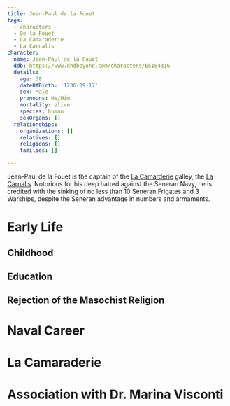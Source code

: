```yaml
---
title: Jean-Paul de la Fouet
tags:
  - characters
  - De la Fouet
  - La Camaraderie
  - La Carnalis
character:
  name: Jean-Paul de la Fouet
  ddb: https://www.dndbeyond.com/characters/65184316
  details:
    age: 38
    dateOfBirth: '1236-09-17'
    sex: Male
    pronouns: He/Him
    mortality: alive
    species: human
    sexOrgans: []
  relationships:
    organizations: []
    relatives: []
    religions: []
    families: []

---
```


<Stub />

Jean-Paul de la Fouet is the captain of the
[La Camarderie](/organizations/la-camaraderie/) galley, the
[La Carnalis](/vehicles/la-carnalis/). Notorious for his deep hatred
against the Seneran Navy, he is credited with the sinking of no less than 10
Seneran Frigates and 3 Warships, despite the Seneran advantage in numbers and
armaments.

# Early Life

## Childhood

## Education

## Rejection of the Masochist Religion

# Naval Career

# La Camaraderie

# Association with Dr. Marina Visconti
